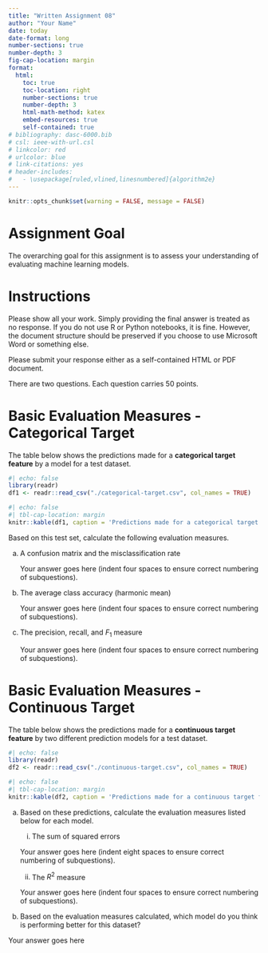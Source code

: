 ```yaml
---
title: "Written Assignment 08"
author: "Your Name"
date: today
date-format: long
number-sections: true
number-depth: 3
fig-cap-location: margin
format:
  html:
    toc: true
    toc-location: right
    number-sections: true
    number-depth: 3
    html-math-method: katex
    embed-resources: true
    self-contained: true
# bibliography: dasc-6000.bib 
# csl: ieee-with-url.csl
# linkcolor: red
# urlcolor: blue
# link-citations: yes
# header-includes:
#   - \usepackage[ruled,vlined,linesnumbered]{algorithm2e}
---
```


```r
knitr::opts_chunk$set(warning = FALSE, message = FALSE) 
```

# Assignment Goal {.unnumbered}

The overarching goal for this assignment is to assess your understanding of evaluating machine learning models. 

# Instructions {.unnumbered}

Please show all your work. Simply providing the final answer is treated as no response. If you do not use R or Python notebooks, it is fine. However, the document structure should be preserved if you choose to use Microsoft Word or something else.

Please submit your response either as a self-contained HTML or PDF document.

There are two questions. Each question carries 50 points.

# Basic Evaluation Measures - Categorical Target

The table below shows the predictions made for a **categorical target feature** by a model for a test dataset.

```r
#| echo: false
library(readr)
df1 <- readr::read_csv("./categorical-target.csv", col_names = TRUE)
```


```r
#| echo: false
#| tbl-cap-location: margin
knitr::kable(df1, caption = 'Predictions made for a categorical target feature.', align = "lrr")
```


Based on this test set, calculate the following evaluation measures.

(a) A confusion matrix and the misclassification rate

    Your answer goes here (indent four spaces to ensure correct numbering of subquestions).
    
(a) The average class accuracy (harmonic mean)

    Your answer goes here (indent four spaces to ensure correct numbering of subquestions).

(a) The precision, recall, and $F_1$ measure

    Your answer goes here (indent four spaces to ensure correct numbering of subquestions).



# Basic Evaluation Measures - Continuous Target

The table below shows the predictions made for a **continuous target feature** by two different prediction models for a test dataset.

```r
#| echo: false
library(readr)
df2 <- readr::read_csv("./continuous-target.csv", col_names = TRUE)
```


```r
#| echo: false
#| tbl-cap-location: margin
knitr::kable(df2, caption = 'Predictions made for a continuous target feature.', align = "lrrr")
```

(a) Based on these predictions, calculate the evaluation measures listed below for each
model.

    i. The sum of squared errors
    
    Your answer goes here (indent eight spaces to ensure correct numbering of subquestions).
    
    ii. The $R^2$ measure

    Your answer goes here (indent four spaces to ensure correct numbering of subquestions).

(a) Based on the evaluation measures calculated, which model do you think is performing better for this dataset?


Your answer goes here

